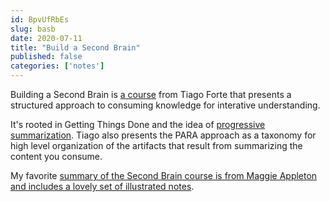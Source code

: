 ```yaml
---
id: BpvUfRbEs
slug: basb
date: 2020-07-11
title: "Build a Second Brain"
published: false
categories: ['notes']
---
```


Building a Second Brain is [a course](https://www.buildingasecondbrain.com/) from Tiago Forte that presents a structured approach to consuming knowledge for interative understanding.

It's rooted in Getting Things Done and the idea of [progressive summarization](/progressive-summarization). Tiago also presents the PARA approach as a taxonomy for high level organization of the artifacts that result from summarizing the content you consume.

My favorite [summary of the Second Brain course is from Maggie Appleton and includes a lovely set of illustrated notes](https://maggieappleton.com/basb).